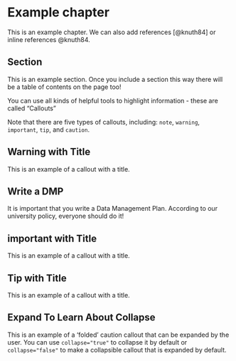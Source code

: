 # Example chapter

This is an example chapter. We can also add references [@knuth84] or inline references @knuth84.

## Section

This is an example section. Once you include a section this way there will be a table of contents on the page too!

You can use all kinds of helpful tools to highlight information - these are called "Callouts"


::: {.callout-note}
Note that there are five types of callouts, including:
`note`, `warning`, `important`, `tip`, and `caution`.
:::

::: {.callout-warning}
## Warning with Title

This is an example of a callout with a title.
:::

::: {.callout-warning}
## Write a DMP

It is important that you write a Data Management Plan. According to our university policy, everyone should do it!
:::

::: {.callout-important}
## important with Title

This is an example of a callout with a title.
:::


::: {.callout-tip}
## Tip with Title

This is an example of a callout with a title.
:::

::: {.callout-caution collapse="true"}
## Expand To Learn About Collapse

This is an example of a 'folded' caution callout that can be expanded by the user. You can use `collapse="true"` to collapse it by default or `collapse="false"` to make a collapsible callout that is expanded by default.
:::

